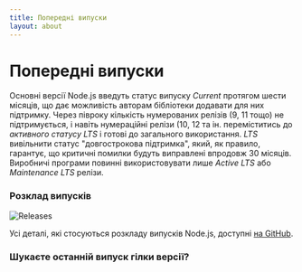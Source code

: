 ```yaml
---
title: Попередні випуски
layout: about
---
```


# Попередні випуски

Основні версії Node.js введуть статус випуску _Current_ протягом шести місяців, що дає можливість авторам бібліотеки додавати для них підтримку.
Через півроку кількість нумерованих релізів (9, 11 тощо) не підтримується, і навіть нумераційні релізи (10, 12 та ін. переміститись до _активного статусу LTS_ і готові до загального використання.
_LTS_ вивільнити статус "довгострокова підтримка", який, як правило, гарантує, що критичні помилки будуть виправлені впродовж 30 місяців.
Виробничі програми повинні використовувати лише _Active LTS_ або _Maintenance LTS_ релізи.

### Розклад випусків

![Releases](https://raw.githubusercontent.com/nodejs/Release/main/schedule.svg?sanitize=true)

Усі деталі, які стосуються розкладу випусків Node.js, доступні [на GitHub](https://github.com/nodejs/release#release-schedule).

### Шукаєте останній випуск гілки версії?

<DownloadReleasesTable />
